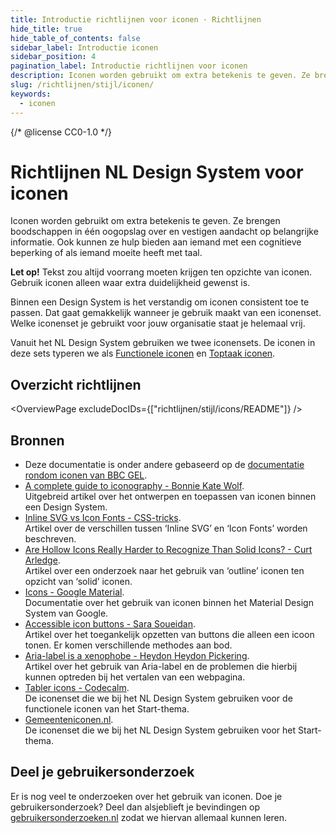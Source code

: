 ```yaml
---
title: Introductie richtlijnen voor iconen · Richtlijnen
hide_title: true
hide_table_of_contents: false
sidebar_label: Introductie iconen
sidebar_position: 4
pagination_label: Introductie richtlijnen voor iconen
description: Iconen worden gebruikt om extra betekenis te geven. Ze brengen boodschappen in één oogopslag over en vestigen aandacht op belangrijke informatie. Ook kunnen ze hulp bieden aan iemand met een cognitieve beperking of als iemand moeite heeft met taal.
slug: /richtlijnen/stijl/iconen/
keywords:
  - iconen
---
```


{/* @license CC0-1.0 */}


# Richtlijnen NL Design System voor iconen

Iconen worden gebruikt om extra betekenis te geven. Ze brengen boodschappen in één oogopslag over en vestigen aandacht op belangrijke informatie. Ook kunnen ze hulp bieden aan iemand met een cognitieve beperking of als iemand moeite heeft met taal.

**Let op!** Tekst zou altijd voorrang moeten krijgen ten opzichte van iconen. Gebruik iconen alleen waar extra duidelijkheid gewenst is.

Binnen een Design System is het verstandig om iconen consistent toe te passen. Dat gaat gemakkelijk wanneer je gebruik maakt van een iconenset. Welke iconenset je gebruikt voor jouw organisatie staat je helemaal vrij.

Vanuit het NL Design System gebruiken we twee iconensets. De iconen in deze sets typeren we als [Functionele iconen](/richtlijnen/stijl/iconen/functionele-iconen) en [Toptaak iconen](/richtlijnen/stijl/iconen/toptaak-iconen).

## Overzicht richtlijnen

<OverviewPage excludeDocIDs={["richtlijnen/stijl/icons/README"]} />

## Bronnen

- Deze documentatie is onder andere gebaseerd op de [documentatie rondom iconen van BBC GEL](https://bbc.github.io/gel/foundations/iconography/).
- [A complete guide to iconography - Bonnie Kate Wolf](https://www.designsystems.com/iconography-guide/).  
  Uitgebreid artikel over het ontwerpen en toepassen van iconen binnen een Design System.
- [Inline SVG vs Icon Fonts - CSS-tricks](https://css-tricks.com/icon-fonts-vs-svg/).  
  Artikel over de verschillen tussen ‘Inline SVG’ en ‘Icon Fonts’ worden beschreven.
- [Are Hollow Icons Really Harder to Recognize Than Solid Icons? - Curt Arledge](https://www.viget.com/articles/are-hollow-icons-really-harder-to-recognize-a-research-study/).  
  Artikel over een onderzoek naar het gebruik van ‘outline’ iconen ten opzicht van ‘solid’ iconen.
- [Icons - Google Material](https://m3.material.io/styles/icons/overview).  
  Documentatie over het gebruik van iconen binnen het Material Design System van Google.
- [Accessible icon buttons - Sara Soueidan](https://www.sarasoueidan.com/blog/accessible-icon-buttons/).  
  Artikel over het toegankelijk opzetten van buttons die alleen een icoon tonen. Er komen verschillende methodes aan bod.
- [Aria-label is a xenophobe - Heydon Heydon Pickering](https://heydonworks.com/article/aria-label-is-a-xenophobe/).  
  Artikel over het gebruik van Aria-label en de problemen die hierbij kunnen optreden bij het vertalen van een webpagina.
- [Tabler icons - Codecalm](https://tabler-icons.io/).  
  De iconenset die we bij het NL Design System gebruiken voor de functionele iconen van het Start-thema.
- [Gemeenteniconen.nl](https://www.gemeenteniconen.nl).  
  De iconenset die we bij het NL Design System gebruiken voor het Start-thema.

## Deel je gebruikersonderzoek

Er is nog veel te onderzoeken over het gebruik van iconen. Doe je gebruikersonderzoek? Deel dan alsjeblieft je bevindingen op [gebruikersonderzoeken.nl](http://gebruikersonderzoeken.nl/) zodat we hiervan allemaal kunnen leren.

<FooterInfo />
